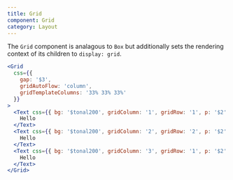```yaml
---
title: Grid
component: Grid
category: Layout
---
```


The `Grid` component is analagous to `Box` but additionally sets the rendering context of its children to `display: grid`.

```jsx preview
<Grid
  css={{
    gap: '$3',
    gridAutoFlow: 'column',
    gridTemplateColumns: '33% 33% 33%'
  }}
>
  <Text css={{ bg: '$tonal200', gridColumn: '1', gridRow: '1', p: '$2' }}>
    Hello
  </Text>
  <Text css={{ bg: '$tonal200', gridColumn: '2', gridRow: '2', p: '$2' }}>
    Hello
  </Text>
  <Text css={{ bg: '$tonal200', gridColumn: '3', gridRow: '1', p: '$2' }}>
    Hello
  </Text>
</Grid>
```

